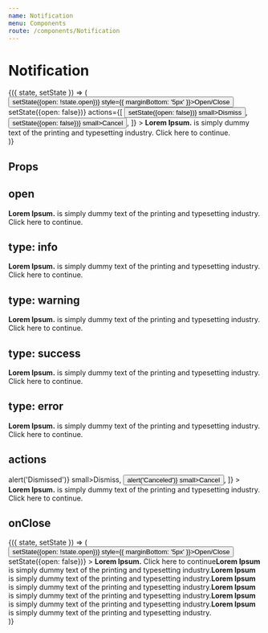 ```yaml
---
name: Notification
menu: Components
route: /components/Notification
---
```



# Notification

<Playground>
    <State initial={{ open: true }}>
        {({ state, setState }) => (
            <div>
                <Button onClick={() => setState({open: !state.open})} style={{ marginBottom: '5px' }}>Open/Close</Button>
                <Notification
                    open={state.open}
                    onClose={() => setState({open: false})}
                    actions={[
                        <Button onClick={() => setState({open: false})} small>Dismiss</Button>,
                        <Button onClick={() => setState({open: false})} small>Cancel</Button>,
                    ]}
                >
                    <b>Lorem Ipsum.</b> is simply dummy text of the printing and typesetting industry. <Link href="#void">Click here to continue.</Link>
                </Notification>
            </div>
        )}
    </State>
</Playground>

## Props

<Props of={Notification} />

## open

<Playground>
    <Notification open={true}>
        <b>Lorem Ipsum.</b> is simply dummy text of the printing and typesetting industry. <Link href="#void">Click here to continue.</Link>
    </Notification>
</Playground>

## type: info

<Playground>
    <Notification open={true} type="info">
        <b>Lorem Ipsum.</b> is simply dummy text of the printing and typesetting industry. <Link href="#void">Click here to continue.</Link>
    </Notification>
</Playground>

## type: warning

<Playground>
    <Notification open={true} type="warning">
        <b>Lorem Ipsum.</b> is simply dummy text of the printing and typesetting industry. <Link href="#void">Click here to continue.</Link>
    </Notification>
</Playground>

## type: success

<Playground>
    <Notification open={true} type="success">
        <b>Lorem Ipsum.</b> is simply dummy text of the printing and typesetting industry. <Link href="#void">Click here to continue.</Link>
    </Notification>
</Playground>

## type: error

<Playground>
    <Notification open={true} type="error">
        <b>Lorem Ipsum.</b> is simply dummy text of the printing and typesetting industry. <Link href="#void">Click here to continue.</Link>
    </Notification>
</Playground>

## actions

<Playground>
    <Notification
        open={true}
        actions={[
            <Button onClick={() => alert('Dismissed')} small>Dismiss</Button>,
            <Button onClick={() => alert('Canceled')} small>Cancel</Button>,
        ]}
    >
        <b>Lorem Ipsum.</b> is simply dummy text of the printing and typesetting industry. <Link href="#void">Click here to continue.</Link>
    </Notification>
</Playground>

## onClose

<Playground>
    <State initial={{ open: true }}>
        {({ state, setState }) => (
            <div>
                <Button onClick={() => setState({open: !state.open})} style={{ marginBottom: '5px' }}>Open/Close</Button>
                <Notification
                    open={state.open}
                    onClose={() => setState({open: false})}
                >
                    <b>Lorem Ipsum.</b> <Link href="#void">Click here to continue</Link><b>Lorem Ipsum</b> is simply dummy text of the printing and typesetting industry.<b>Lorem Ipsum</b> is simply dummy text of the printing and typesetting industry.<b>Lorem Ipsum</b> is simply dummy text of the printing and typesetting industry.<b>Lorem Ipsum</b> is simply dummy text of the printing and typesetting industry.<b>Lorem Ipsum</b> is simply dummy text of the printing and typesetting industry.<b>Lorem Ipsum</b> is simply dummy text of the printing and typesetting industry.
                </Notification>
            </div>
        )}
    </State>
</Playground>